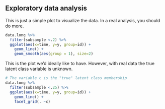 
## Exploratory data analysis

This is just a simple plot to visualize the data.  In a real analysis, you should do more.
```r

data.long %>%
  filter(subsample <.2) %>%
  ggplot(aes(x=time, y=y, group=id)) +
    geom_line() +
    geom_smooth(aes(group = 1), size=2)
```

This is the plot we'd ideally like to have.  However, with real data the true latent class variable is unknown.
```r
# The variable c is the "true" latent class membership
data.long %>%
  filter(subsample <.25) %>%
  ggplot(aes(x=time, y=y, group=id)) +
    geom_line() +
    facet_grid(. ~c)

```
